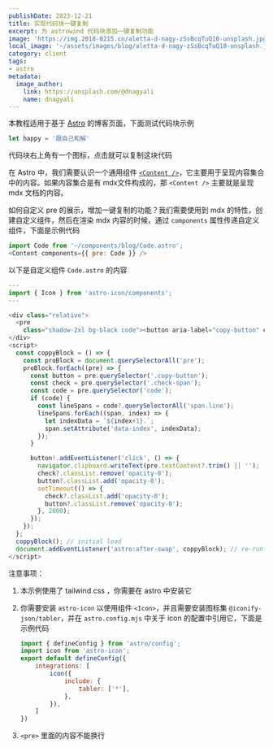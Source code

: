 ```yaml
---
publishDate: 2023-12-21
title: 实现代码块一键复制
excerpt: 为 astrowind 代码块添加一键复制功能
image: 'https://img.2018-0215.cn/aletta-d-nagy-zSsBcqTuQ10-unsplash.jpg'
local_image: '~/assets/images/blog/aletta-d-nagy-zSsBcqTuQ10-unsplash.jpg'
category: client
tags:
- astro
metadata:
  image_author:
    link: https://unsplash.com/@dnagyali
    name: dnagyali
---
```


本教程适用于基于 [Astro](https://astro.build/) 的博客页面，下面测试代码块示例
```javascript
let happy = '跟自己和解'
```
代码块右上角有一个图标，点击就可以复制这块代码

在 Astro 中，我们需要认识一个通用组件 [`<Content />`](https://docs.astro.build/zh-cn/reference/api-reference/#content-)，它主要用于呈现内容集合中的内容。如果内容集合是有 mdx文件构成的，那 `<Content />` 主要就是呈现 mdx 文档的内容。

如何自定义 pre 的展示，增加一键复制的功能？我们需要使用到 mdx 的特性，创建自定义组件，然后在渲染 mdx 内容的时候，通过 `components` 属性传递自定义组件，下面是示例代码

``` javascript
import Code from '~/components/blog/Code.astro';
<Content components={{ pre: Code }} />
```

以下是自定义组件 `Code.astro`  的内容

```javascript
---
import { Icon } from 'astro-icon/components';
---

<div class="relative">
  <pre
    class="shadow-2xl bg-black code"><button aria-label="copy-button" class="copy-button absolute  z-20 top-2 right-2  rounded-md transition-all ease-in max-w-full max-h-fit hover:text-indigo-400"><Icon name="tabler:copy" /></button><span class="check-span absolute z-10 top-2 right-2  rounded-md transition-all ease-in opacity-0 text-green-300 max-w-full max-h-fit "><Icon name="tabler:check" /></span><slot /></pre>
</div>
<script>
  const coppyBlock = () => {
    const proBlock = document.querySelectorAll('pre');
    proBlock.forEach((pre) => {
      const button = pre.querySelector('.copy-button');
      const check = pre.querySelector('.check-span');
      const code = pre.querySelector('code');
      if (code) {
        const lineSpans = code?.querySelectorAll('span.line');
        lineSpans.forEach((span, index) => {
          let indexData = `${index+1}.`;
          span.setAttribute('data-index', indexData);
        });
      }

      button!.addEventListener('click', () => {
        navigator.clipboard.writeText(pre.textContent?.trim() || '');
        check?.classList.remove('opacity-0');
        button?.classList.add('opacity-0');
        setTimeout(() => {
          check?.classList.add('opacity-0');
          button?.classList.remove('opacity-0');
        }, 2000);
      });
    });
  };
  coppyBlock(); // initial load
  document.addEventListener('astro:after-swap', coppyBlock); // re-run after each page change
</script>
```

注意事项：

1. 本示例使用了 tailwind css ，你需要在 astro 中安装它

2. 你需要安装 `astro-icon` 以使用组件 `<Icon>`，并且需要安装图标集 `@iconify-json/tabler`，并在 `astro.config.mjs` 中关于 icon 的配置中引用它，下面是示例代码

   ```javascript
   import { defineConfig } from 'astro/config';
   import icon from 'astro-icon';
   export default defineConfig({
       integrations: [
           icon({
               include: {
                   tabler: ['*'],
               },
           }),
       ]
   })
   ```

3. `<pre>` 里面的内容不能换行

